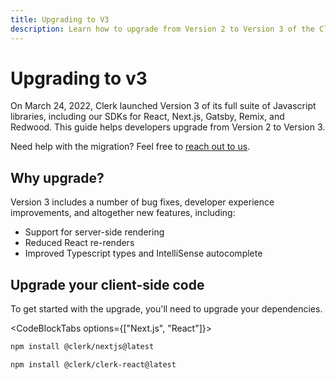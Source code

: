 ```yaml
---
title: Upgrading to V3
description: Learn how to upgrade from Version 2 to Version 3 of the Clerk JavaScript libraries.
---
```


# Upgrading to v3

On March 24, 2022, Clerk launched Version 3 of its full suite of Javascript libraries, including our SDKs for React, Next.js, Gatsby, Remix, and Redwood. This guide helps developers upgrade from Version 2 to Version 3.

Need help with the migration? Feel free to [reach out to us](https://clerk.com/support).

## Why upgrade?

Version 3 includes a number of bug fixes, developer experience improvements, and altogether new features, including:

- Support for server-side rendering
- Reduced React re-renders
- Improved Typescript types and IntelliSense autocomplete

## Upgrade your client-side code

To get started with the upgrade, you'll need to upgrade your dependencies.

<CodeBlockTabs options={["Next.js", "React"]}>
```sh filename="terminal"
npm install @clerk/nextjs@latest
```

```sh filename="terminal"
npm install @clerk/clerk-react@latest
```
</CodeBlockTabs>